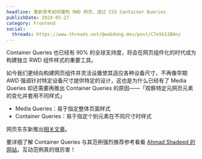 ```yaml
---
headline: 重新思考如何建构 RWD 网页，透过 CSS Container Queries
publishDate: 2024-05-27
category: Frontend
social:
  threads: https://www.threads.net/@webdong.dev/post/C7eSkS1BHnz
---
```


Container Queries 也已经有 90% 的全球支持度，将会在网页组件化的时代成为构建独立 RWD 组件样式的重要工具。

如今我们更倾向构建网页组件并灵活设置使其适应各种设备尺寸，不再像早期 AWD 强调针对特定设备尺寸提供特定的设计，这也是为什么已经有了 Media Queries 却还需要再推出 Container Queries 的原因——「观察特定元网页元素的变化并套用不同样式」

- Media Queries：易于指定整体页面样式
- Container Queries：易于指定个别元素在不同尺寸时样式

网页东东新推出[相关文章](https://www.webdong.dev/post/container-queries/)。

要详细了解 Container Queries 与其范例强烈推荐参考看看 [Ahmad Shadeed 的网站](https://ishadeed.com/article/css-container-query-guide/#introduction)，互动范例真的很厉害！
